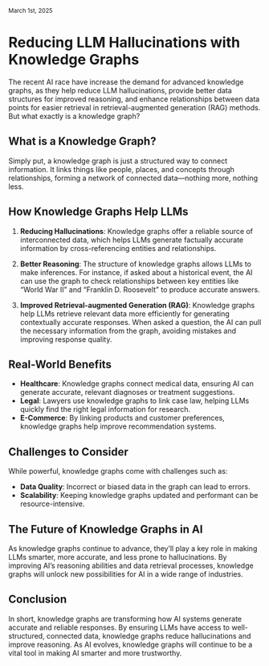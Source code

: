 <p>
  <small>March 1st, 2025</small>
</p>

# Reducing LLM Hallucinations with Knowledge Graphs

The recent AI race have increase the demand for advanced knowledge graphs, as they help reduce LLM hallucinations, provide better data structures for improved reasoning, and enhance relationships between data points for easier retrieval in retrieval-augmented generation (RAG) methods. But what exactly is a knowledge graph?

## What is a Knowledge Graph?

Simply put, a knowledge graph is just a structured way to connect information. It links things like people, places, and concepts through relationships, forming a network of connected data—nothing more, nothing less.

## How Knowledge Graphs Help LLMs

1. **Reducing Hallucinations**: Knowledge graphs offer a reliable source of interconnected data, which helps LLMs generate factually accurate information by cross-referencing entities and relationships.

1. **Better Reasoning**: The structure of knowledge graphs allows LLMs to make inferences. For instance, if asked about a historical event, the AI can use the graph to check relationships between key entities like “World War II” and “Franklin D. Roosevelt” to produce accurate answers.

1. **Improved Retrieval-augmented Generation (RAG)**: Knowledge graphs help LLMs retrieve relevant data more efficiently for generating contextually accurate responses. When asked a question, the AI can pull the necessary information from the graph, avoiding mistakes and improving response quality.

## Real-World Benefits

- **Healthcare**: Knowledge graphs connect medical data, ensuring AI can generate accurate, relevant diagnoses or treatment suggestions.
- **Legal**: Lawyers use knowledge graphs to link case law, helping LLMs quickly find the right legal information for research.
- **E-Commerce**: By linking products and customer preferences, knowledge graphs help improve recommendation systems.

## Challenges to Consider

While powerful, knowledge graphs come with challenges such as:

- **Data Quality**: Incorrect or biased data in the graph can lead to errors.
- **Scalability**: Keeping knowledge graphs updated and performant can be resource-intensive.

## The Future of Knowledge Graphs in AI

As knowledge graphs continue to advance, they’ll play a key role in making LLMs smarter, more accurate, and less prone to hallucinations. By improving AI’s reasoning abilities and data retrieval processes, knowledge graphs will unlock new possibilities for AI in a wide range of industries.

## Conclusion

In short, knowledge graphs are transforming how AI systems generate accurate and reliable responses. By ensuring LLMs have access to well-structured, connected data, knowledge graphs reduce hallucinations and improve reasoning. As AI evolves, knowledge graphs will continue to be a vital tool in making AI smarter and more trustworthy.
